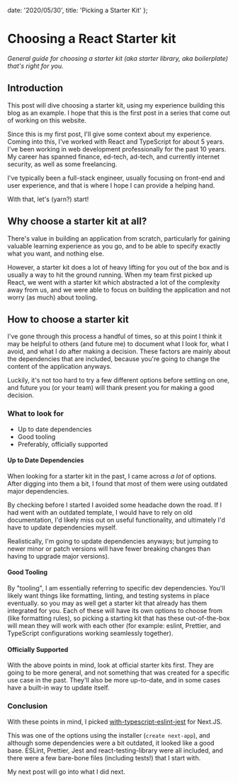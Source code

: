   date: '2020/05/30',
  title: 'Picking a Starter Kit'
};

# Choosing a React Starter kit

_General guide for choosing a starter kit (aka starter library, aka boilerplate) that's right for you._

## Introduction

This post will dive choosing a starter kit, using my experience building this blog as an example. I hope that this is the first post in a series that come out of working on this website.

Since this is my first post, I'll give some context about my experience. Coming into this, I've worked with React and TypeScript for about 5 years. I've been working in web development professionally for the past 10 years. My career has spanned finance, ed-tech, ad-tech, and currently internet security, as well as some freelancing.

I've typically been a full-stack engineer, usually focusing on front-end and user experience, and that is where I hope I can provide a helping hand.

With that, let's (yarn?) start!

## Why choose a starter kit at all?

There's value in building an application from scratch, particularly for gaining valuable learning experience as you go, and to be able to specify exactly what you want, and nothing else.

However, a starter kit does a lot of heavy lifting for you out of the box and is usually a way to hit the ground running. When my team first picked up React, we went with a starter kit which abstracted a lot of the complexity away from us, and we were able to focus on building the application and not worry (as much) about tooling.

## How to choose a starter kit

I've gone through this process a handful of times, so at this point I think it may be helpful to others (and future me) to document what I look for, what I avoid, and what I do after making a decision. These factors are mainly about the dependencies that are included, because you're going to change the content of the application anyways.

Luckily, it's not too hard to try a few different options before settling on one, and future you (or your team) will thank present you for making a good decision.

### What to look for

- Up to date dependencies
- Good tooling
- Preferably, officially supported

#### Up to Date Dependencies

When looking for a starter kit in the past, I came across _a lot_ of options. After digging into them a bit, I found that most of them were using outdated major dependencies.

By checking before I started I avoided some headache down the road. If I had went with an outdated template, I would have to rely on old documentation, I'd likely miss out on useful functionality, and ultimately I'd have to update dependencies myself.

Realistically, I'm going to update dependencies anyways; but jumping to newer minor or patch versions will have fewer breaking changes than having to upgrade major versions).

#### Good Tooling

By "tooling", I am essentially referring to specific dev dependencies. You'll likely want things like formatting, linting, and testing systems in place eventually. so you may as well get a starter kit that already has them integrated for you. Each of these will have its own options to choose from (like formatting rules), so picking a starting kit that has these out-of-the-box will mean they will work with each other (for example: eslint, Prettier, and TypeScript configurations working seamlessly together).

#### Officially Supported

With the above points in mind, look at official starter kits first. They are going to be more general, and not something that was created for a specific use case in the past. They'll also be more up-to-date, and in some cases have a built-in way to update itself.

### Conclusion

With these points in mind, I picked [with-typescript-eslint-jest](https://github.com/vercel/next.js/tree/canary/examples/with-typescript-eslint-jest) for Next.JS.

This was one of the options using the installer (`create next-app`), and although some dependencies were a bit outdated, it looked like a good base. ESLint, Prettier, Jest and react-testing-library were all included, and there were a few bare-bone files (including tests!) that I start with.

My next post will go into what I did next.

